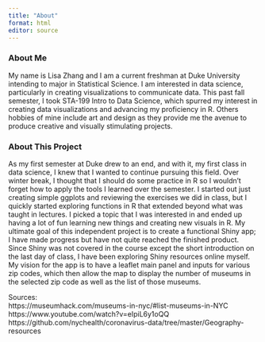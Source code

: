 ```yaml
---
title: "About"
format: html
editor: source
---
```


### About Me {-}
My name is Lisa Zhang and I am a current freshman at Duke University intending to major in Statistical Science. I am interested in data science, particularly in creating visualizations to communicate data. This past fall semester, I took STA-199 Intro to Data Science, which spurred my interest in creating data visualizations and advancing my proficiency in R. Others hobbies of mine include art and design as they provide me the avenue to produce creative and visually stimulating projects.

### About This Project {-}
As my first semester at Duke drew to an end, and with it, my first class in data science, I knew that I wanted to continue pursuing this field. Over winter break, I thought that I should do some practice in R so I wouldn't forget how to apply the tools I learned over the semester. I started out just creating simple ggplots and reviewing the exercises we did in class, but I quickly started exploring functions in R that extended beyond what was taught in lectures. I picked a topic that I was interested in and ended up having a lot of fun learning new things and creating new visuals in R. My ultimate goal of this independent project is to create a functional Shiny app; I have made progress but have not quite reached the finished product. Since Shiny was not covered in the course except the short introduction on the last day of class, I have been exploring Shiny resources online myself. My vision for the app is to have a leaflet main panel and inputs for various zip codes, which then allow the map to display the number of museums in the selected zip code as well as the list of those museums.

Sources:  
https://museumhack.com/museums-in-nyc/#list-museums-in-NYC  
https://www.youtube.com/watch?v=eIpiL6y1oQQ  
https://github.com/nychealth/coronavirus-data/tree/master/Geography-resources  
